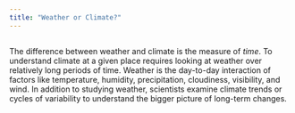 ```yaml
---
title: "Weather or Climate?"
---
```


## {-}

The difference between weather and climate is the measure of *time*. To understand climate at a given place requires looking at weather over relatively long periods of time. Weather is the day-to-day interaction of factors like temperature, humidity, precipitation, cloudiness, visibility, and wind. In addition to studying weather, scientists examine climate trends or cycles of variability to understand the bigger picture of long-term changes.
